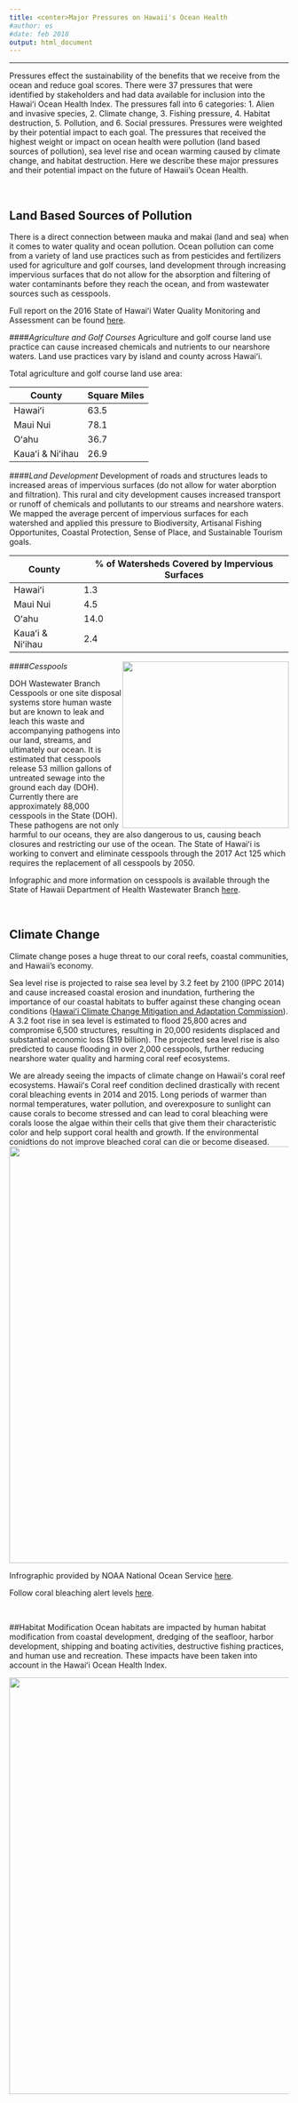 ```yaml
---
title: <center>Major Pressures on Hawaii's Ocean Health
#author: es
#date: feb 2018
output: html_document
---
```


----
Pressures effect the sustainability of the benefits that we receive from the ocean and reduce goal scores. There were 37 pressures that were identified by stakeholders and had data available for inclusion into the Hawaiʻi Ocean Health Index. The pressures fall into 6 categories: 1. Alien and invasive species, 2. Climate change, 3. Fishing pressure, 4. Habitat destruction, 5. Pollution, and 6. Social pressures. Pressures were weighted by their potential impact to each goal. The pressures that received the highest weight or impact on ocean health were pollution (land based sources of pollution), sea level rise and ocean warming caused by climate change, and habitat destruction. Here we describe these major pressures and their potential impact on the future of Hawaii's Ocean Health.

<br>


## Land Based Sources of Pollution
There is a direct connection between mauka and makai (land and sea) when it comes to water quality and ocean pollution. Ocean pollution can come from a variety of land use practices such as from pesticides and fertilizers used for agriculture and golf courses, land development through increasing impervious surfaces that do not allow for the absorption and filtering of water contaminants before they reach the ocean, and from wastewater sources such as cesspools. 

Full report on the 2016 State of Hawaiʻi Water Quality Monitoring and Assessment can be found [here]( https://health.hawaii.gov/cwb/files/2013/05/Draft-2016-State-of-Hawaii-Water-Quality-Monitoring-and-Assessment-Report.pdf).





####*Agriculture and Golf Courses* 
Agriculture and golf course land use practice can cause increased chemicals and nutrients to our nearshore waters. Land use practices vary by island and county across Hawaiʻi.

Total agriculture and golf course land use area:

| County |  Square Miles |
| ---- |  ---- |
|Hawaiʻi | 63.5 |
|Maui Nui | 78.1 |
|Oʻahu | 36.7 |
|Kauaʻi & Niʻihau  | 26.9 |



####*Land Development*
Development of roads and structures leads to increased areas of impervious surfaces (do not allow for water aborption and filtration). This rural and city development causes increased transport or runoff of chemicals and pollutants to our streams and nearshore waters. We mapped the average percent of impervious surfaces for each watershed and applied this pressure to Biodiversity, Artisanal Fishing Opportunites, Coastal Protection, Sense of Place, and Sustainable Tourism goals.

| County  | % of Watersheds Covered by Impervious Surfaces  |
| ---- |  ---- |
| Hawaiʻi |   1.3 |
| Maui Nui  |  4.5 |
|Oʻahu  |   14.0  |
|Kauaʻi & Niʻihau |  2.4 |



####*Cesspools*
<div style="float: right"> 
<img src="images/cesspools.jpg" width="300px"></div>DOH Wastewater Branch
Cesspools or one site disposal systems store human waste but are known to leak and leach this waste and accompanying pathogens into our land, streams, and ultimately our ocean. It is estimated that cesspools release 53 million gallons of untreated sewage into the ground each day (DOH). Currently there are approximately 88,000 cesspools in the State (DOH). These pathogens are not only harmful to our oceans, they are also dangerous to us, causing beach closures and restricting our use of the ocean. The State of Hawaiʻi is working to convert and eliminate cesspools through the 2017 Act 125 which requires the replacement of all cesspools by 2050. 

Infographic and more information on cesspools is available through the State of Hawaii Department of Health Wastewater Branch [here](http://health.hawaii.gov/wastewater/cesspools/).


<br>

## Climate Change
Climate change poses a huge threat to our coral reefs, coastal communities, and Hawaii's economy. 




Sea level rise is projected to raise sea level by 3.2 feet by 2100 (IPPC 2014) and cause increased coastal erosion and inundation, furthering the importance of our coastal habitats to buffer against these changing ocean conditions ([Hawaiʻi Climate Change Mitigation and Adaptation Commission](https://climateadaptation.hawaii.gov/wp-content/uploads/2017/12/SLR-Report_Dec2017.pdf)). A 3.2 foot rise in sea level is estimated to flood 25,800 acres and compromise 6,500 structures, resulting in 20,000 residents displaced and substantial economic loss ($19 billion). The projected sea level rise is also predicted to cause flooding in over 2,000 cesspools, further reducing nearshore water quality and harming coral reef ecosystems. 




We are already seeing the impacts of climate change on Hawaiiʻs coral reef ecosystems. Hawaiiʻs Coral reef condition declined drastically with recent coral bleaching events in 2014 and 2015. Long periods of warmer than normal temperatures, water pollution, and overexposure to sunlight can cause corals to become stressed and can lead to coral bleaching were corals loose the algae within their cells that give them their characteristic color and help support coral health and growth. If the environmental conidtions do not improve bleached coral can die or become diseased.
<div style="float: center"> 
<img src="images/coralbleaching_NOAA.pdf" width="750px"></div>
Infrographic provided by NOAA National Ocean Service [here](https://oceanservice.noaa.gov/facts/coral_bleach.html).

Follow coral bleaching alert levels [here](https://coralreefwatch.noaa.gov/vs/gauges/hawaii.php).

<br>

##Habitat Modification
Ocean habitats are impacted by human habitat modification from coastal development, dredging of the seafloor, harbor development, shipping and boating activities, destructive fishing practices, and human use and recreation. These impacts have been taken into account in the Hawaiʻi Ocean Health Index.

<img src="images/HABITAT_DESTRUCTION_15J_KM.pdf" width="750px"></div>

